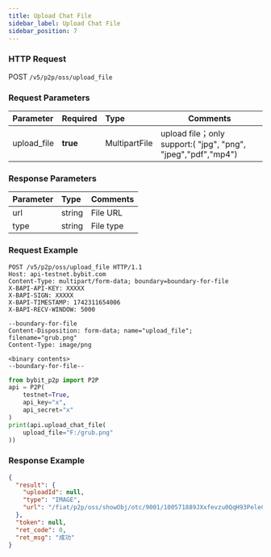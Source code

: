 ```yaml
---
title: Upload Chat File
sidebar_label: Upload Chat File
sidebar_position: 7
---
```


### HTTP Request
POST `/v5/p2p/oss/upload_file`

### Request Parameters
| Parameter | Required | Type | Comments|
|:----- |:-------|:-----|------ |
|upload_file|<b>true</b> |MultipartFile |upload file；only support:( "jpg", "png", "jpeg","pdf","mp4") |


### Response Parameters
| Parameter | Type | Comments|
|:----- |:-----|----- |
|url |string |File URL |
|type |string |File type |

### Request Example

<Tabs groupId="programming-languages">
<TabItem value="http" label="HTTP">

```http
POST /v5/p2p/oss/upload_file HTTP/1.1
Host: api-testnet.bybit.com
Content-Type: multipart/form-data; boundary=boundary-for-file
X-BAPI-API-KEY: XXXXX
X-BAPI-SIGN: XXXXX
X-BAPI-TIMESTAMP: 1742311654006
X-BAPI-RECV-WINDOW: 5000

--boundary-for-file
Content-Disposition: form-data; name="upload_file"; filename="grub.png"
Content-Type: image/png

<binary contents>
--boundary-for-file--
```

</TabItem>
<TabItem value="python" label="Python">

```python
from bybit_p2p import P2P
api = P2P(
    testnet=True,
    api_key="x",
    api_secret="x"
)
print(api.upload_chat_file(
    upload_file="F:/grub.png"
))
```

</TabItem>
</Tabs>

### Response Example

```json
{
  "result": {
    "uploadId": null,
    "type": "IMAGE",
    "url": "/fiat/p2p/oss/showObj/otc/9001/100571889JXxfevzu0QqH93PeleC7F4y89zX2U9Qu-lq5Gt3JJxg.png?e=1742570854&token=HtEBxTu3r4o_eUyf_NTQ-3-S00IDrlT_pP8MhvOqjzI="
  },
  "token": null,
  "ret_code": 0,
  "ret_msg": "成功"
}
```
